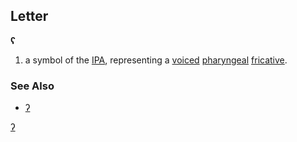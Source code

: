 ==Letter==
'''ʕ'''

#a symbol of the [[IPA]], representing a [[voiced]] [[pharyngeal]] [[fricative]].
===See Also===
*[[ʔ]]
[[Category:IPA symbols|ʔ]]